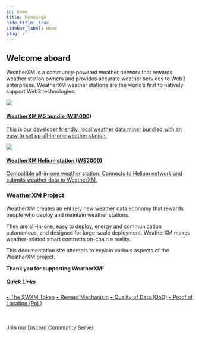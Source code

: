 ```yaml
---
id: home
title: Homepage
hide_title: true
sidebar_label: Home
slug: /
---
```



## Welcome aboard 

WeatherXM is a community-powered weather network that rewards weather station owners and provides accurate weather services to Web3 enterprises.
WeatherXM weather stations are the world’s first to natively support Web3 technologies.

<section class="product-container">
  <div class="device">
    <a href="/wxm-devices/wifi-m5-bundle/wxm-ws1000-introduction">
      <img src={useBaseUrl("img/home/m5.png")} />
      <div class="device-info">
        <h4>WeatherXM M5 bundle (WB1000)</h4>
        <p>This is our developer friendly, local weather data miner bundled with an easy to set up all-in-one weather station.</p>
      </div>
    </a>
  </div>
  <div class="device">
    <a href="/wxm-devices/helium-bundle/wxm-ws2000-introduction">
      <img src={useBaseUrl("/img/home/helium.png")} />
      <div class="device-info">
        <h4>WeatherXM Helium station (WS2000)</h4>
        <p>Compatible all-in-one weather station. Connects to Helium network and submits weather data to WeatherXM.</p>
      </div>
    </a>
  </div>
</section>

<div class=" no-shadow">
  <h3>WeatherXM Project</h3>
  <p>WeatherXM creates an entirely new weather data economy that rewards people who deploy and maintain weather stations.</p>
    <p>They are all-in-one, easy to deploy, energy and communication autonomous, and designed for large-scale deployment.
    WeatherXM makes weather-related smart contracts on-chain a reality.</p>
    <p>This documentation site attempts to explain various aspects of the WeatherXM project.</p>
    <p><b>Thank you for supporting WeatherXM!</b></p>
  <h5 class="quickLinks">Quick Links</h5>
  <a className="block" href="/tokenomics">&#8226; The $WXM Token</a>
  <a className="block" href="/reward-mechanism/">&#8226; Reward Mechanism</a>
  <a className="block" href="/project/quality-of-data/">&#8226; Quality of Data (QoD)</a>
  <a className="block" href="/project/proof-of-location/">&#8226; Proof of Location (PoL)</a>
</div>
<br></br>
<p>Join our <a href="https://weatherxm.com/discord" target="_blank" rel="noopener noreferrer">Discord Community Server</a>.</p>
